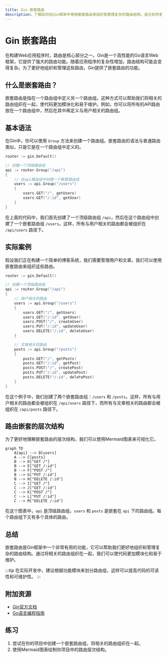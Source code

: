 ```yaml
---
title: Gin 嵌套路由
description: 了解如何在Gin框架中使用嵌套路由来组织和管理复杂的路由结构，适合初学者学习。
---
```


# Gin 嵌套路由

在构建Web应用程序时，路由是核心部分之一。Gin是一个高性能的Go语言Web框架，它提供了强大的路由功能。随着应用程序的复杂性增加，路由结构可能会变得复杂。为了更好地组织和管理这些路由，Gin提供了嵌套路由的功能。

## 什么是嵌套路由？

嵌套路由是指在一个路由组中定义另一个路由组。这种方式可以帮助我们将相关的路由组织在一起，使代码更加模块化和易于维护。例如，你可以将所有的API路由放在一个路由组中，然后在其中再定义与用户相关的路由组。

## 基本语法

在Gin中，你可以使用 `Group` 方法来创建一个路由组。嵌套路由的语法与普通路由类似，只是它是在一个路由组中定义的。

```go
router := gin.Default()

// 创建一个顶级路由组
api := router.Group("/api")
{
    // 在api路由组中创建一个嵌套路由组
    users := api.Group("/users")
    {
        users.GET("/", getUsers)
        users.GET("/:id", getUser)
    }
}
```

在上面的代码中，我们首先创建了一个顶级路由组 `/api`，然后在这个路由组中创建了一个嵌套路由组 `/users`。这样，所有与用户相关的路由都会被组织在 `/api/users` 路径下。

## 实际案例

假设我们正在构建一个简单的博客系统，我们需要管理用户和文章。我们可以使用嵌套路由来组织这些路由。

```go
router := gin.Default()

// 创建一个顶级路由组
api := router.Group("/api")
{
    // 用户相关的路由
    users := api.Group("/users")
    {
        users.GET("/", getUsers)
        users.GET("/:id", getUser)
        users.POST("/", createUser)
        users.PUT("/:id", updateUser)
        users.DELETE("/:id", deleteUser)
    }

    // 文章相关的路由
    posts := api.Group("/posts")
    {
        posts.GET("/", getPosts)
        posts.GET("/:id", getPost)
        posts.POST("/", createPost)
        posts.PUT("/:id", updatePost)
        posts.DELETE("/:id", deletePost)
    }
}
```

在这个例子中，我们创建了两个嵌套路由组：`/users` 和 `/posts`。这样，所有与用户相关的路由都会被组织在 `/api/users` 路径下，而所有与文章相关的路由都会被组织在 `/api/posts` 路径下。

## 路由嵌套的层次结构

为了更好地理解嵌套路由的层次结构，我们可以使用Mermaid图表来可视化它。

```mermaid
graph TD
    A[api] --> B[users]
    A --> C[posts]
    B --> D["GET /"]
    B --> E["GET /:id"]
    B --> F["POST /"]
    B --> G["PUT /:id"]
    B --> H["DELETE /:id"]
    C --> I["GET /"]
    C --> J["GET /:id"]
    C --> K["POST /"]
    C --> L["PUT /:id"]
    C --> M["DELETE /:id"]
```

在这个图表中，`api` 是顶级路由组，`users` 和 `posts` 是嵌套在 `api` 下的路由组。每个路由组下又有多个具体的路由。

## 总结

嵌套路由是Gin框架中一个非常有用的功能，它可以帮助我们更好地组织和管理复杂的路由结构。通过将相关的路由组织在一起，我们可以使代码更加模块化和易于维护。

:::tip
在实际开发中，建议根据功能模块来划分路由组，这样可以提高代码的可读性和可维护性。
:::

## 附加资源

- [Gin官方文档](https://gin-gonic.com/docs/)
- [Go语言编程指南](https://golang.org/doc/)

## 练习

1. 尝试在你的项目中创建一个嵌套路由组，将相关的路由组织在一起。
2. 使用Mermaid图表绘制你项目中的路由层次结构。
